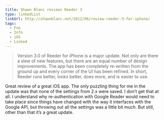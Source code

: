 ```yaml
---
title: Shawn Blanc reviews Reeder 3
type: linkedList
linkUrl: http://shawnblanc.net/2012/06/review-reeder-3-for-iphone/
tags:
  - Fun
  - Info
  - iOS
  - Linked
---
```


> Version 3.0 of Reeder for iPhone is a major update. Not only are there a slew of new features, but there are an equal number of design improvements. The app has been completely re-written from the ground up and every corner of the UI has been refined. In short, Reeder runs better, looks better, does more, and is easier to use.

Great review of a great iOS app. The only puzzling thing for me in the update was that none of the settings from 2.x were saved. I don’t get that at all. I understand why re-authentication with Google Reader would need to take place since things have changed with the way it interfaces with the Google API, but throwing out all the settings was a little bit much. But still, other than that it’s a great update.
